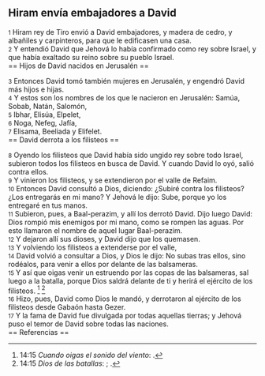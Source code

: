 == Hiram envía embajadores a David ==

{{anchor|1}} <small>1</small> Hiram rey de Tiro envió a David embajadores, y madera de cedro, y albañiles y carpinteros, para que le edificasen una casa.<br>
{{anchor|2}} <small>2</small> Y entendió David que Jehová lo había confirmado como rey sobre Israel, y que había exaltado su reino sobre su pueblo Israel.<br>
== Hijos de David nacidos en Jerusalén ==

{{anchor|3}} <small>3</small> Entonces David tomó también mujeres en Jerusalén, y engendró David más hijos e hijas.<br>
{{anchor|4}} <small>4</small> Y estos son los nombres de los que le nacieron en Jerusalén: Samúa, Sobab, Natán, Salomón,<br>
{{anchor|5}} <small>5</small> Ibhar, Elisúa, Elpelet,<br>
{{anchor|6}} <small>6</small> Noga, Nefeg, Jafía,<br>
{{anchor|7}} <small>7</small> Elisama, Beeliada y Elifelet.<br>
== David derrota a los filisteos ==

{{anchor|8}} <small>8</small> Oyendo los filisteos que David había sido ungido rey sobre todo Israel, subieron todos los filisteos en busca de David. Y cuando David lo oyó, salió contra ellos.<br>
{{anchor|9}} <small>9</small> Y vinieron los filisteos, y se extendieron por el valle de Refaim.<br>
{{anchor|10}} <small>10</small> Entonces David consultó a Dios, diciendo: ¿Subiré contra los filisteos? ¿Los entregarás en mi mano? Y Jehová le dijo: Sube, porque yo los entregaré en tus manos.<br>
{{anchor|11}} <small>11</small> Subieron, pues, a Baal-perazim, y allí los derrotó David. Dijo luego David: Dios rompió mis enemigos por mi mano, como se rompen las aguas. Por esto llamaron el nombre de aquel lugar Baal-perazim.<br>
{{anchor|12}} <small>12</small> Y dejaron allí sus dioses, y David dijo que los quemasen.<br>
{{anchor|13}} <small>13</small> Y volviendo los filisteos a extenderse por el valle,<br>
{{anchor|14}} <small>14</small> David volvió a consultar a Dios, y Dios le dijo: No subas tras ellos, sino rodéalos, para venir a ellos por delante de las balsameras.<br>
{{anchor|15}} <small>15</small> Y así que oigas venir un estruendo por las copas de las balsameras, sal luego a la batalla, porque Dios saldrá delante de ti y herirá el ejército de los filisteos. <ref>14:15 ''Cuando oigas el sonido del viento'': {{lib|LU|90|2|5}}.</ref> <ref>14:15 ''Dios de las batallas'': {{lib|LU|70|1|15}}; {{lib|LU|89|6|3}}.</ref><br>
{{anchor|16}} <small>16</small> Hizo, pues, David como Dios le mandó, y derrotaron al ejército de los filisteos desde Gabaón hasta Gezer.<br>
{{anchor|17}} <small>17</small> Y la fama de David fue divulgada por todas aquellas tierras; y Jehová puso el temor de David sobre todas las naciones.<br>
== Referencias ==

<references />
